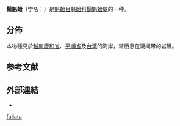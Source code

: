 {{Speciesbox
 | taxon = Barbatia foliata
 | authority = ([[Forsskål|Forsskål]] in Niebuhr, 1775)
 | synonyms_ref = 
 | synonyms = 
}}

'''鬍魁蛤'''{{r|Chen 2005|page1=25}}（学名：''{{lang|la|Barbatia foliata}}''）是[[魁蛤目|魁蛤目]][[魁蛤科|魁蛤科]][[鬍魁蛤屬|鬍魁蛤屬]]的一种{{r|shell_2163|TaiBIF_314109 |TaiBNET_314109}}。

==分佈==
本物種見於[[越南|越南]]{{r|shell_2163}}[[慶和省|慶和省]]、[[平順省|平順省]]{{r|TaiBIF_314109}}及[[台湾|台湾]]{{r|shell_2163|Chen 2005|page2=25|TaiBIF_314109|TaiBNET_314109}}的海岸，常栖息在潮间带的岩礁{{r|shell_2163}}。

==参考文献==
{{reflist |refs=
<ref name="Chen 2005">{{cite book
 |author=[[陳文德|陳文德]] |year=2005
 |title=和貝類做朋友
 |series=和大自然做朋友 |volume=9
 |publisher=人人出版股份有限公司 |language=zh-hant }}</ref>
<ref name="shell_2163">{{cite web
 |url=http://shell.sinica.edu.tw/chinese/shellbase_detail.php?science_no=2163
 |title=国际贝库：胡魁蛤|publisher=台湾贝类资料库
 |accessdate=2018-04-15 |language=zh-hant }}</ref>
<ref name="TaiBIF_314109">{{TaiBIF |zh=鬍魁蛤 |id=314109 |binomial=Barbatia foliata |authority=Forskal, 1775 | var= |accessdate=2018-04-15 }}</ref>
<ref name="TaiBNET_314109">{{TaiBNET |zh=鬍魁蛤 |id=314109 |binomial=Barbatia foliata |authority=Forskal, 1775 | var= |accessdate=2018-04-15 }}</ref>
}}

==外部連結==
* {{wikispecies-inline|Barbatia foliata|鬍魁蛤}}
{{Taxonbar}}
[[Category:鬍魁蛤屬|foliata]]
{{Mollusc-stub}}